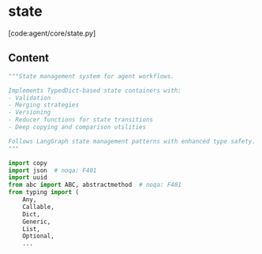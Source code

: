 # state

[code:agent/core/state.py]

## Content

```python
"""State management system for agent workflows.

Implements TypedDict-based state containers with:
- Validation
- Merging strategies
- Versioning
- Reducer functions for state transitions
- Deep copying and comparison utilities

Follows LangGraph state management patterns with enhanced type safety.
"""

import copy
import json  # noqa: F401
import uuid
from abc import ABC, abstractmethod  # noqa: F401
from typing import (
    Any,
    Callable,
    Dict,
    Generic,
    List,
    Optional,
    ...
```